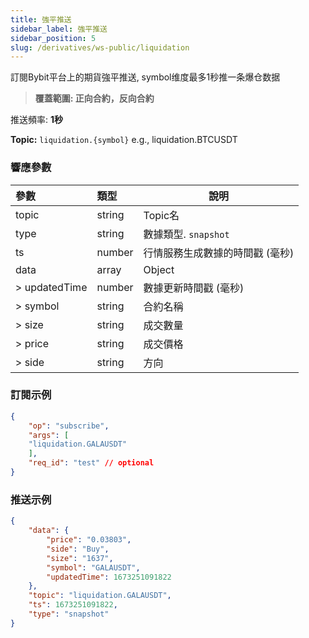 ```yaml
---
title: 強平推送
sidebar_label: 強平推送
sidebar_position: 5
slug: /derivatives/ws-public/liquidation
---
```


訂閱Bybit平台上的期貨強平推送, symbol维度最多1秒推一条爆仓数据
> **覆蓋範圍: 正向合約，反向合約**

推送頻率: **1秒**

**Topic:**
`liquidation.{symbol}` e.g., liquidation.BTCUSDT

### 響應參數
| 參數 | 類型 | 說明|
|:----- |:-----|----- |
|topic |string |Topic名 |
|type |string |數據類型. `snapshot` |
|ts |number |行情服務生成數據的時間戳 (毫秒) |
|data |array |Object |
|> updatedTime |number |數據更新時間戳 (毫秒) |
|> symbol |string |合約名稱 |
|> size |string |成交數量 |
|> price |string |成交價格 |
|> side |string |方向 |

### 訂閱示例

```json
{
    "op": "subscribe",
    "args": [
    "liquidation.GALAUSDT"
    ],
    "req_id": "test" // optional
}
```

### 推送示例

```json
{
    "data": {
        "price": "0.03803",
        "side": "Buy",
        "size": "1637",
        "symbol": "GALAUSDT",
        "updatedTime": 1673251091822
    },
    "topic": "liquidation.GALAUSDT",
    "ts": 1673251091822,
    "type": "snapshot"
}
```